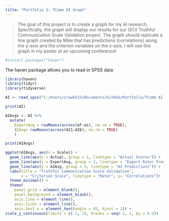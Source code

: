 ```yaml
---
title: "Portfolio 2: TComm AI Graph"
---
```


> The goal of this project is to create a graph for my AI research. Specifically, the graph will display our results for our QCV Truthful Communication Scale Validation project. The graph should replicate a line graph created by Mike that has predictions (correlations) along the y-axis and the criterion variables on the x-axis. I will use this graph in my poster at an upcoming conference! 

```r
#install.packages("haven")
```
The haven package allows you to read in SPSS data

```r
library(haven)
library(tidyr)
library(tidyverse)
```


```r
AI <- read_spss("C:/Users/crawhk23/Documents/GitHub/Portfolio/TComm AI & Human SS (Names and No Names).sav")
```

```r
print(AI)
```

```r
AIAvgs <- AI %>%  
  mutate(
    ExpertAvg = rowMeans(across(mf:es), na.rm = TRUE),
    AIAvg= rowMeans(across(AI1:AI6), na.rm = TRUE)
    )

```

```r
print(AIAvgs)
```

```r
ggplot(AIAvgs, aes(x = Scale)) +
  geom_line(aes(y = Actual, group = 1, linetype = "Actual Scores")) +
  geom_line(aes(y = ExpertAvg, group = 2, linetype = "Expert Rater Predictions")) +
  geom_line(aes(y = AIAvg, group = 3, linetype = "AI Predictions")) +
  labs(title = "Truthful Communication Scale Validation",
       x = "Criterion Scale", linetype = "Rater", y= "Correlations")+ 
  theme_minimal() +
  theme(
    panel.grid = element_blank(),
    panel.background = element_blank(),
    axis.line = element_line(),
    axis.ticks = element_line(),
    axis.text.x = element_text(angle = 45, hjust = 1)) + 
scale_y_continuous(limits = c(-1, 1), breaks = seq(-1, 1, by = 0.2))


```

